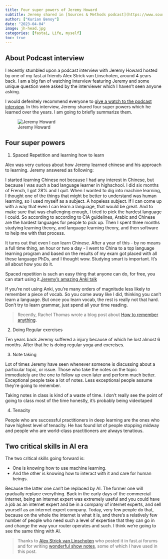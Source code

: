 ```yaml
---
title: Four super powers of Jeremy Howard
subtitle: Jeremy shared in [Sources & Methods podcast](https://www.sourcesandmethods.com/) interview a few key things he has learned over the years. This blogpost is a brief summary of key points from that podcast.
author: ["Kurian Benoy"]
date: "2023-04-04"
image: jh-head.jpg
categories: [fastai, Life, myself]
toc: true
---
```


## About Podcast interview

I recently stumbled upon a podcast interview with Jeremy Howard hosted by one
of my fast.ai friends Alex Strick van Linschoten, around 4 years back. I am
a big fan of watching interview featuring Jeremy and some unique question were asked by the 
interviewer which I haven't seen anyone asking.

I would defenitely recommend everyone to [give a watch to the podcast interview](https://www.sourcesandmethods.com/podcast/2019/6/28/sources-and-methods-44-deep-learning-with-fastais-jeremy-howard). In this interview,
Jeremy shared four super powers which he learned over the years. I am going to briefly summarize
them.

![Jeremy Howard](https://images.squarespace-cdn.com/content/v1/53e7b388e4b0b09d128a62b1/1561718846748-5KLJ2OZF4ZFVQOG9UNU3/jh-head.jpg?format=500w){fig-align=left fig-alt="Jeremy Howard"}

## Four super powers

1. Spaced Repetition and learning how to learn

Alex was very curious about how Jeremy learned chinese and his approach to learning. Jeremy answered as following:

I started learning Chinese not because I had any interest in Chinese, but because I was such a bad language learner in highschool. I did six months of French, I got 28% and I quit. When I wanted to dig into machine learning, I thought one of the things that might be better to understand was human learning, so I used myself as a subject. A hopeless subject. If I can come up with a way that even I can learn a language, that would be great. And to make sure that was challenging enough, I tried to pick the hardest language I could. So according to according to CIA guidelines, Arabic and Chinese are the hardest languages for people to pick up. Then I spent three months studying learning theory, and language learning theory, and then software to help me with that process. 

It turns out that even I can learn Chinese. After a year of this - by no means a full time thing, an hour or two a day - I went to China to a top language learning program and based on the results of my exam got placed with all these language PhDs, and I thought wow. Studying smart is important. It’s all about how you do it. 

Spaced repetition is such an easy thing that anyone can do, for free, you can start using it.[Jeremy’s amazing Anki talk](https://www.youtube.com/watch?v=HwH7bJibmdM)

If you’re not using Anki, you’re many orders of magnitude less likely to remember a piece of vocab. So you come away like I did, thinking you can’t learn a language. But once you learn vocab, the rest is really not that hard. Don’t try to learn grammar, just spend all your time reading. 

> Recently, Rachel Thomas wrote a blog post about [How to remember anything](https://rachel.fast.ai/posts/2023-02-21-anki/).

2. Doing Regular exercises

Ten years back Jeremy suffered a injury because of which he lost almost 6 months.
After that he is doing regular yoga and exercises.

3. Note taking

Lot of times Jeremy have seen whenever someone is discussing about a particular topic,
or issue. Those who take the notes on the topic immediately are the one to follow
up even later and perform much better. Exceptional people take a lot of notes. Less exceptional people assume they’re going to remember. 

Taking notes in class is kind of a waste of time. I don’t really see the point of going to class most of the time honestly, it’s probably being videotaped

4. Tenacity

People who are successful practitioners in deep learning are the ones who have
highest level of tenacity. He has found lot of people stopping midway and people
who are world-class practitioners are always tenatious.

## Two critical skills in AI era

The two critical skills going forward is:

- One is knowing how to use machine learning. 
- And the other is knowing how to interact with it and care for human beings.

Because the latter one can’t be replaced by AI. The former one will gradually replace everything. Back in the early days of the commercial internet, being an internet expert was extremely useful and you could have a job as an internet expert and be in a company of internet experts, and sell yourself as an internet expert company. Today, very few people do that, because on the whole the internet is what it is, and there’s a relatively few number of people who need such a level of expertise that they can go in and change the way your router operates and such. I think we’re going to see the same thing with AI. 



> Thanks to [Alex Strick van Linschoten](https://forums.fast.ai/u/strickvl/) who posted it in fast.ai forums and for writing [wonderful show notes](https://www.sourcesandmethods.com/podcast/2019/6/28/sources-and-methods-44-deep-learning-with-fastais-jeremy-howard), some of which I have used in this post.
